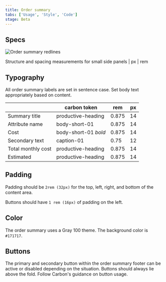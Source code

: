 ```yaml
---
title: Order summary
tabs: ['Usage', 'Style', 'Code']
stage: Beta
---
```


## Specs

<Row>
  <Column colMd={12} colLg={12} GutterSm>

![Order summary redlines](images/specs_ordersummary.png)

<Caption>
  Structure and spacing measurements for small side panels | px | rem
</Caption>

</Column>
</Row>

## Typography

All order summary labels are set in sentence case. Set body text appropriately based on content.

<Row>
  <Column colMd={12} colLg={12} GutterSm>

|                    | carbon token         | rem   | px  |
| ------------------ | -------------------- | ----- | --- |
| Summary title      | productive-heading   | 0.875 | 14  |
| Attribute name     | body-short-01        | 0.875 | 14  |
| Cost               | body-short-01 _bold_ | 0.875 | 14  |
| Secondary text     | caption-01           | 0.75  | 12  |
| Total monthly cost | productive-heading   | 0.875 | 14  |
| Estimated          | productive-heading   | 0.875 | 14  |

</Column>
</Row>

## Padding

Padding should be `2rem (32px)` for the top, left, right, and bottom of the content area.

Buttons should have `1 rem (16px)` of padding on the left.

## Color

The order summary uses a Gray 100 theme.
The background color is `#171717`.

## Buttons

The primary and secondary button within the order summary footer can be active or disabled depending on the situation. Buttons should always lie above the fold.
Follow Carbon's guidance on button usage.
